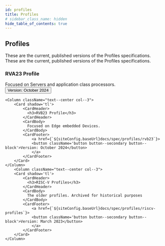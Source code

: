 ```yaml
---
id: profiles
title: Profiles
# sidebar_class_name: hidden
hide_table_of_contents: true
---
```


## Profiles
These are the current, published versions of the Profiles specifications.
These are the current, published versions of the Profiles specifications.

<Columns className='padding--lg margin-bottom-xl'> 
	<Column className="text--center col--3">
	    <Card shadow='tl'>
		    <CardHeader>
		      <h3>RVA23 Profile</h3>
		    </CardHeader>
		    <CardBody>
		      Focused on Servers and application class processors.
		    </CardBody>
		    <CardFooter>
		    	<a href={`${siteConfig.baseUrl}docs/spec/profiles/rva23`}>
		    	<button className='button button--secondary button--block'>Version: October 2024</button>
		    	</a>
		    </CardFooter>
	  	</Card>
	</Column>

	<Column className="text--center col--3">
	    <Card shadow='tl'>
		    <CardHeader>
		      <h3>RVB23 Profile</h3>
		    </CardHeader>
		    <CardBody>
		      Focused on Edge embedded Devices. 
		    </CardBody>
		    <CardFooter>
		    	<a href={`${siteConfig.baseUrl}docs/spec/profiles/rvb23`}>
		    	<button className='button button--secondary button--block'>Version: October 2024</button>
		  		</a>
		    </CardFooter>
	  	</Card>
	</Column>
		<Column className="text--center col--3">
	    <Card shadow='tl'>
		    <CardHeader>
		      <h3>RISC-V Profiles</h3>
		    </CardHeader>
		    <CardBody>
		      The older profiles. Archived for historical purposes
		    </CardBody>
		    <CardFooter>
		    	<a href={`${siteConfig.baseUrl}docs/spec/profiles/riscv-profiles`}>
		    	<button className='button button--secondary button--block'>Version: March 2023</button>
		  		</a>
		    </CardFooter>
	  	</Card>
	</Column>
</Columns>

